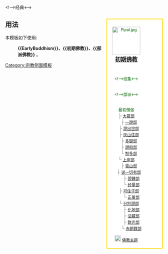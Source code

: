 <table class="nounderlines" style="float:right; clear:right; border:2px solid Gold; text-align:center; width:180px; color:DarkGreen; background:white; font-size:90%; margin-left:10px; margin-bottom:10px" cellspacing=0 cellpadding=0>

<tr>
<td style="border:10px solid white">[[File:Pipal.jpg|90px]]<br /><span style="font-size:large;">'''[[初期佛教]]'''</span></td></tr>

<!-->经典<-->
<tr><td style="border:1px solid white">
{{HideH
|Head=<span style="font-size:small; font-family:Helvetica;">'''經典'''</span>
|HeadStyle    = background:LightGreen; color:DarkGreen
|ContentStyle = background:Ivory; color:DarkGreen
}}
{{Flatlist|
*[[巴利聖典]]
*[[阿含經]]
**南传[[尼柯耶]]
*[[法句經]]
*[[十二分教]]
*{{tsl|en|Early Buddhist Texts|初期佛教文獻}}
*[[犍陀羅語佛教原稿]]
}}
{{HideF}}

<!-->结集<-->
<tr><td style="border:1px solid white">
{{HideH
|Head=<span style="font-size:small; font-family:Helvetica;">'''[[集结|結集]]'''</span>
|HeadStyle    = background:LightGreen; color:DarkGreen
|ContentStyle = background:Ivory; color:DarkGreen
}}
{{Flatlist|
*[[王舍城結集|第一次結集]]
*[[第二次结集]]
*[[第三次结集]]
*[[第四次结集]]
}}
{{HideF}}

<!-->部派<-->
<tr><td style="border:1px solid white">
{{HideH
|Head=<span style="font-size:small; font-family:Helvetica;">'''[[部派佛教|部派]]'''</span>
|HeadStyle    = background:LightGreen; color:DarkGreen
|ContentStyle = background:Ivory; color:DarkGreen
}}
最初僧伽<br>
<span style="font-size:medium; color:gray;">├</span> [[大眾部]]<br>
<span style="font-size:medium; color:gray;">　├</span> [[一說部]]<br>
<span style="font-size:medium; color:gray;">　├</span> [[說出世部]]<br>
<span style="font-size:medium; color:gray;">　├</span> [[雞胤部|灰山住部]]<br>
<span style="font-size:medium; color:gray;">　├</span> [[多聞部]]<br>
<span style="font-size:medium; color:gray;">　├</span> [[說假部]]<br>
<span style="font-size:medium; color:gray;">　└</span> [[制多部]]<br>
<span style="font-size:medium; color:gray;">└</span> [[上座部]]<br>
<span style="font-size:medium; color:gray;">　├</span> [[雪山部]]<br>
<span style="font-size:medium; color:gray;">　├</span> [[说一切有部]]<br>
<span style="font-size:medium; color:gray;">　　├</span> [[說轉部]]<br>
<span style="font-size:medium; color:gray;">　　└</span> [[经量部]]<br>
<span style="font-size:medium; color:gray;">　├</span> [[可住子部]]<br>
<span style="font-size:medium; color:gray;">　　└</span> [[正量部]]<br>
<span style="font-size:medium; color:gray;">　└</span> [[分別說部]]<br>
<span style="font-size:medium; color:gray;">　　├</span> [[化地部]]<br>
<span style="font-size:medium; color:gray;">　　├</span> [[法藏部]]<br>
<span style="font-size:medium; color:gray;">　　├</span> [[飲光部]]<br>
<span style="font-size:medium; color:gray;">　　└</span> [[赤銅鍱部]]<br>
{{HideF}}

{{le|佛教大綱|Outline of Buddhism}} [[File:Dharma Wheel.gif|20px]] [[Portal:佛教|佛教主题]]<br>{{Navbar|EarlyBuddhism|plain=1}}

</table><noinclude>

== 用法 ==
本模板如下使用:

:'''<nowiki>{{EarlyBuddhism}}、{{初期佛教}}、{{部派佛教}}</nowiki>''' 。

[[Category:佛教模板|{{PAGENAME}}]][[Category:宗教侧面模板]]
</noinclude>